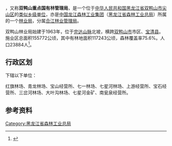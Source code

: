 {{中国乡级行政区
|行政区全称           = {{PAGENAMEBASE}}
|上级行政区           = [[中国龙江森林工业集团|中国龙江森林工业集团]]<br>[[黑龙江省森林工业总局|黑龙江省森林工业总局]][[合江林业管理局|合江林业管理局]]
|行政区类别           = [[类似乡级单位|类似乡级单位]]
|政府驻地             = [[双鸭山市|双鸭山市]][[尖山区|尖山区]]二马路55号
}}

'''{{PAGENAMEBASE}}'''，又称'''双鸭山重点国有林管理局'''，是一个位于[[中华人民共和国|中华人民共和国]][[黑龙江省|黑龙江省]][[双鸭山市|双鸭山市]][[尖山区|尖山区]]的[[类似乡级单位|类似乡级单位]]，亦是[[中国龙江森林工业集团|中国龙江森林工业集团]]（[[黑龙江省森林工业总局|黑龙江省森林工业总局]]）所属的一个[[林业局|林业局]]，分属[[合江林业管理局|合江林业管理局]]。

双鸭山林业局始建于1963年，位于[[完达山脉|完达山脉]]北坡，横跨[[双鸭山市|双鸭山市]]市区、[[宝清县|宝清县]]。施业区总面积155772公顷，其中有林地面积117243公顷，森林覆盖率75.6%。人口23884人<ref>{{cite web |title=双鸭山林业局“十一五”规划及2020年远景规划 |url=http://www.ljforest.gov.cn/zw/lqzw/hljsshjlq_139/hljssyslyj/fzgh_1819/200912/t20091202_4030.htm |website=中国龙江森林工业集团 |accessdate=2020-08-28 |archive-date=2018-12-17 |archive-url=https://web.archive.org/web/20181217134840/http://ljforest.gov.cn/zw/lqzw/hljsshjlq_139/hljssyslyj/fzgh_1819/200912/t20091202_4030.htm |dead-url=no }}</ref>。

== 行政区划 ==
{{PAGENAMEBASE}}下辖以下单位：

红旗林场、青龙林场、宝山经营所、七一林场、七星河林场、上游经营所、宝石经营所、三岔河林场、大叶沟林场、七星河金矿、南瓮泉经营所。

== 参考资料 ==
{{reflist}}

{{黑龙江行政区划小作品}}
{{尖山区行政区划}}
{{中华人民共和国林业区划|龙}}

[[Category:黑龙江省森林工业总局|Category:黑龙江省森林工业总局]]